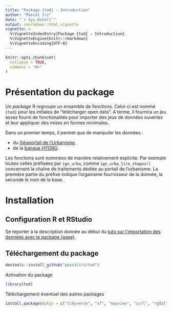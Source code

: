 ```yaml
---
title: "Package {tod} - Introduction"
author: "Pascal Irz"
date: "`r Sys.Date()`"
output: rmarkdown::html_vignette
vignette: >
  %\VignetteIndexEntry{Package {tod} - Introduction}
  %\VignetteEngine{knitr::rmarkdown}
  %\VignetteEncoding{UTF-8}
---
```


```r
knitr::opts_chunk$set(
  collapse = TRUE,
  comment = "#>"
)
```

# Présentation du package

Un *package* R regroupe un ensemble de fonctions. Celui-ci est nommé `{tod}` pour les initiales de "télécharger open data". A terme, il fournira un jeu assez fourni de fonctionalités pour importer des jeux de données ouvertes et leur appliquer des mises en formes minimales.

Dans un premier temps, il permet que de manipuler les données :

- du [Géoportail de l'Urbanisme](https://rpubs.com/kamoke/723482).
- de la [banque HYDRO](https://rpubs.com/kamoke/723965).

Les fonctions sont nommées de manière relativement explicite. Par exemple toutes celles préfixées par `ign_urba`, comme `ign_urba_lire_shapes()` concernent la chaîne de traitements dédiée au portail de l'urbanisme. La première partie du préfixe indique l'organisme fournisseur de la donnée, la seconde le nom de la base.

# Installation

## Configuration R et RStudio

Se reporter à la description donnée au début du [tuto sur l'importation des données avec le package {aspe}](https://rpubs.com/kamoke/713407).

## Téléchargement du package

```r
devtools::install_github("pascalirz/tod")
```

Activation du package

```r
library(tod)
```

Téléchargement éventuel des autres packages

```r
install.packages(pkgs = c("tidyverse", "sf", "mapview", "curl", "rgdal"))
```
